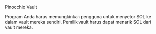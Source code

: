 
<ChallengeTitle>Pinocchio Vault</ChallengeTitle>

<RequirementList>
  <Requirement title="Tantangan 1: Menerima deposit">
    Program Anda harus memungkinkan pengguna untuk menyetor SOL ke dalam vault mereka sendiri.
  </Requirement>

  <Requirement title="Tantangan 2: Mengizinkan penarikan">
    Pemilik vault harus dapat menarik SOL dari vault mereka.
  </Requirement>
</RequirementList>
